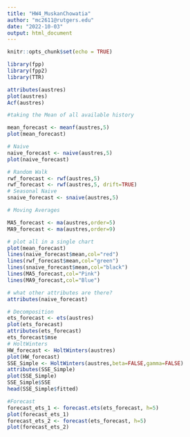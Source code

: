---
title: "HW4_MuskanChowatia"
author: "mc2611@rutgers.edu"
date: "2022-10-03"
output: html_document
---

```{r setup, include=FALSE}
knitr::opts_chunk$set(echo = TRUE)
```

```{r}
library(fpp)
library(fpp2)
library(TTR)

attributes(austres)
plot(austres)
Acf(austres)

#taking the Mean of all available history

mean_forecast <- meanf(austres,5)
plot(mean_forecast)

# Naive
naive_forecast <- naive(austres,5)
plot(naive_forecast)

# Random Walk
rwf_forecast <- rwf(austres,5)
rwf_forecast <- rwf(austres,5, drift=TRUE)
# Seasonal Naive
snaive_forecast <- snaive(austres,5)

# Moving Averages

MA5_forecast <- ma(austres,order=5)
MA9_forecast <- ma(austres,order=9)

# plot all in a single chart
plot(mean_forecast)
lines(naive_forecast$mean,col="red")
lines(rwf_forecast$mean,col="green")
lines(snaive_forecast$mean,col="black")
lines(MA5_forecast,col="Pink")
lines(MA9_forecast,col="Blue")

# what other attributes are there?
attributes(naive_forecast)

# Decomposition
ets_forecast <- ets(austres)
plot(ets_forecast)
attributes(ets_forecast)
ets_forecast$mse
# HoltWinters
HW_forecast <- HoltWinters(austres)
plot(HW_forecast)
SSE_Simple <- HoltWinters(austres,beta=FALSE,gamma=FALSE)
attributes(SSE_Simple)
plot(SSE_Simple)
SSE_Simple$SSE
head(SSE_Simple$fitted)

#Forecast
forecast_ets_1 <- forecast.ets(ets_forecast, h=5)
plot(forecast_ets_1)
forecast_ets_2 <- forecast(ets_forecast, h=5)
plot(forecast_ets_2)








```
